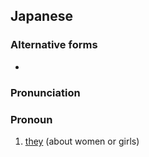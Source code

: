 ==Japanese==
{{ja-kanjitab|yomi=irreg}}

===Alternative forms===
* {{ja-l|彼女ら}}

===Pronunciation===
{{ja-pron|かのじょら|y=irreg}}

===Pronoun===
{{ja-pos|pronoun|かのじょら}}

# {{lb|ja|casual}} [[they]] (about women or girls)